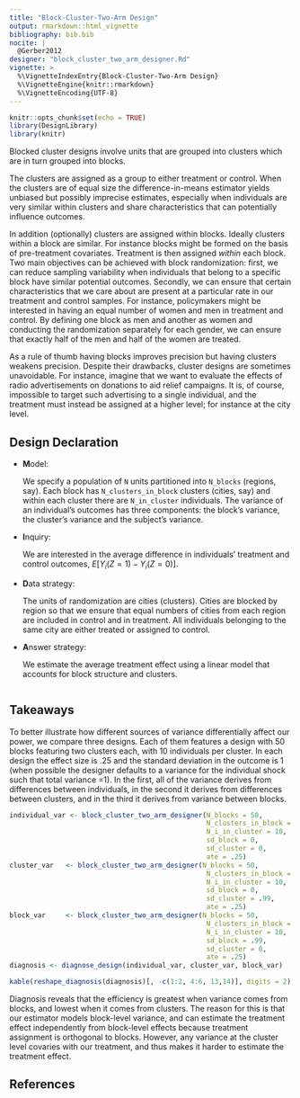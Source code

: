 ```yaml
---
title: "Block-Cluster-Two-Arm Design"
output: rmarkdown::html_vignette
bibliography: bib.bib
nocite: |
  @Gerber2012
designer: "block_cluster_two_arm_designer.Rd"
vignette: >
  %\VignetteIndexEntry{Block-Cluster-Two-Arm Design}
  %\VignetteEngine{knitr::rmarkdown}
  %\VignetteEncoding{UTF-8}
---
```


```r
knitr::opts_chunk$set(echo = TRUE)
library(DesignLibrary)
library(knitr)
```

Blocked cluster designs involve units that are grouped into clusters which are in turn grouped into blocks. 

The clusters are assigned as a group to either treatment or control. When the clusters are of equal size the difference-in-means estimator yields unbiased but possibly imprecise estimates, especially when individuals are very similar within clusters and share characteristics that can potentially influence outcomes. 

In addition (optionally) clusters are assigned within blocks. Ideally clusters within a block are similar. For instance blocks might be formed on the basis of pre-treatment covariates. Treatment is then assigned *within* each block.  Two main objectives can be achieved with block randomization: first, we can reduce sampling variability when individuals that belong to a specific block have similar potential outcomes. Secondly, we can ensure that certain characteristics that we care about are present at a particular rate in our treatment and control samples. For instance, policymakers might be interested in having an equal number of women and men in treatment and control. By defining one block as men and another as women and conducting the randomization separately for each gender, we can ensure that exactly half of the men and half of the women are treated.

As a rule of thumb having blocks improves precision but having clusters weakens precision. Despite their drawbacks, cluster designs are sometimes unavoidable. For instance, imagine that we want to evaluate the effects of radio advertisements on donations to aid relief campaigns. It is, of course, impossible to target such advertising to a single individual, and the treatment must instead be assigned at a higher level; for instance at the city level.


## Design Declaration

- **M**odel:  

    We specify a population of `N`  units partitioned into `N_blocks` (regions, say). Each block has `N_clusters_in_block` clusters (cities, say) and within each cluster there are `N_in_cluster` individuals.  The variance of an individual's outcomes has three components: the block's variance, the cluster's variance and the subject's variance. 
  
- **I**nquiry: 

    We are interested in the average difference in individuals' treatment and control outcomes, $E[Y_i(Z = 1) - Y_i(Z = 0)]$.

- **D**ata strategy:  

    The units of randomization are cities (clusters). Cities are blocked by region so that we ensure that equal numbers of cities from each region are included in control and in treatment. All individuals belonging to the same city are either treated or assigned to control.

- **A**nswer strategy: 

    We estimate the average treatment effect using a linear model that accounts for block structure and clusters.

```r

```

## Takeaways

To better illustrate how different sources of variance differentially affect our power, we compare three designs. Each of them features a design with 50 blocks featuring two clusters each, with 10 individuals per cluster. In each design the effect size is .25 and the standard deviation in the outcome is 1 (when possible the designer defaults to a variance for the individual shock such that total variance =1). In the first, all of the variance derives from differences between individuals, in the second it derives from differences between clusters, and in the third it derives from variance between blocks.  

```r
individual_var <- block_cluster_two_arm_designer(N_blocks = 50, 
                                                 N_clusters_in_block = 2, 
                                                 N_i_in_cluster = 10, 
                                                 sd_block = 0,
                                                 sd_cluster = 0,
                                                 ate = .25)
cluster_var   <- block_cluster_two_arm_designer(N_blocks = 50, 
                                                 N_clusters_in_block = 2,
                                                 N_i_in_cluster = 10, 
                                                 sd_block = 0,
                                                 sd_cluster = .99,
                                                 ate = .25)
block_var     <- block_cluster_two_arm_designer(N_blocks = 50, 
                                                 N_clusters_in_block = 2,
                                                 N_i_in_cluster = 10, 
                                                 sd_block = .99,
                                                 sd_cluster = 0,
                                                 ate = .25)
diagnosis <- diagnose_design(individual_var, cluster_var, block_var)
```



```r
kable(reshape_diagnosis(diagnosis)[, -c(1:2, 4:6, 13,14)], digits = 2)
```

Diagnosis reveals that the efficiency is greatest when variance comes from blocks, and lowest when it comes from clusters. The reason for this is that our estimator models block-level variance, and can estimate the treatment effect independently from block-level effects because treatment assignment is orthogonal to blocks. However, any variance at the cluster level covaries with our treatment, and thus makes it harder to estimate the treatment effect. 

## References

